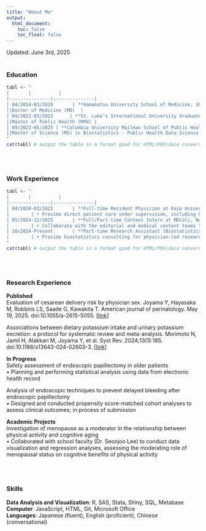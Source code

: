 ```yaml
---
title: "About Me"
output: 
  html_document:
    toc: false
    toc_float: false
---
```

Updated: June 3rd, 2025
<br><br>


### Education
```r
tabl <- "
|       |          | 
|---------------|:--------------|
| 04/2014-03/2020       | **Hamamatsu University School of Medicine, Shizuoka, Japan** | 
||Doctor of Medicine (MD)  |
| 04/2022-03/2023      | **St. Luke’s International University Graduate School of Public Health, Tokyo, Japan**      |  
||Master of Public Health (MPH) |
| 09/2023-05/2025 | **Columbia University Mailman School of Public Health, New York, NY**     |  
||Master of Science (MS) in Biostatistics - Public Health Data Science Track |
"
cat(tabl) # output the table in a format good for HTML/PDF/docx conversion
```


<br><br>

### Work Experience
```r
tabl <- "
|       |          | 
|---------------|:--------------|
| 04/2020-03/2022       | **Full-time Resident Physician at Keio University Hospital, Tokyo, Japan** | 
|        | • Provide direct patient care under supervision, including history-taking, physical exams, and clinical decision-making  | 
| 05/2024-12/2025       | **Full/Part-time Content Intern at MDCalc, New York** | 
|        | • Collaborate with the editorial and medical content teams to research and develop high-quality clinical decision tools used by healthcare professionals globally  | 
| 10/2024-Present       | **Part-time Research Assistant (Biostatistics) at Tokyo Medical University Gastroenterology Dept., Tokyo, Japan** | 
|        | • Provide biostatistics consulting for physician-led research projects, including study design, sample size estimation, data analysis, and reporting  | 
"
cat(tabl) # output the table in a format good for HTML/PDF/docx conversion
```

<br><br>

### Research Experience
**Published**  
Evaluation of cesarean delivery risk by physician sex. Joyama Y, Hayasaka M, Robbins LS, Saade G, Kawakita T.
American journal of perinatology. May 19, 2025. doi:10.1055/a-2615-5055. [[link]](https://pubmed.ncbi.nlm.nih.gov/40389258/)  

Associations between dietary potassium intake and urinary potassium excretion: a protocol for systematic review and meta-analysis. Morimoto N, Jamil H, Alakkari M, Joyama Y, et al.
Syst Rev. 2024;13(1):185. doi:10.1186/s13643-024-02603-3. [[link]](https://pubmed.ncbi.nlm.nih.gov/39020425/)

**In Progress**  
Safety assessment of endoscopic papillectomy in older patients   
• Planning and performing statistical analysis using data from electronic health record  

Analysis of endoscopic techniques to prevent delayed bleeding after endoscopic papillectomy  
• Designed and conducted propensity score-matched cohort analyses to assess clinical outcomes; in process of submission  

**Academic Projects**  
Investigation of menopause as a moderator in the relationship between physical activity and cognitive aging    
• Collaborated with school faculty (Dr. Seonjoo Lee) to conduct data visualization and regression analyses, assessing the moderating role of menopausal status on cognitive benefits of physical activity


<br><br>

### Skills
**Data Analysis and Visualization**: R, SAS, Stata, Shiny, SQL, Metabase  
**Computer**: JavaScript, HTML, Git, Microsoft Office  
**Languages**: Japanese (fluent), English (proficient), Chinese (conversational)



